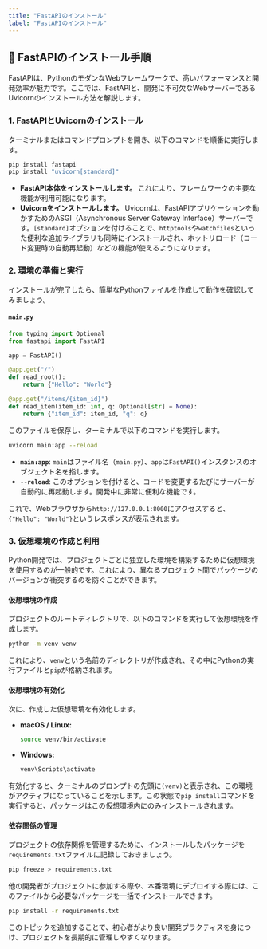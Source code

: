 ```yaml
---
title: "FastAPIのインストール"
label: "FastAPIのインストール"
---
```


## 🚀 FastAPIのインストール手順

FastAPIは、PythonのモダンなWebフレームワークで、高いパフォーマンスと開発効率が魅力です。ここでは、FastAPIと、開発に不可欠なWebサーバーであるUvicornのインストール方法を解説します。

### 1. FastAPIとUvicornのインストール

ターミナルまたはコマンドプロンプトを開き、以下のコマンドを順番に実行します。

```bash
pip install fastapi
pip install "uvicorn[standard]"
```

- **FastAPI本体をインストールします。** これにより、フレームワークの主要な機能が利用可能になります。
- **Uvicornをインストールします。** Uvicornは、FastAPIアプリケーションを動かすためのASGI（Asynchronous Server Gateway Interface）サーバーです。`[standard]`オプションを付けることで、`httptools`や`watchfiles`といった便利な追加ライブラリも同時にインストールされ、ホットリロード（コード変更時の自動再起動）などの機能が使えるようになります。

### 2. 環境の準備と実行

インストールが完了したら、簡単なPythonファイルを作成して動作を確認してみましょう。

#### `main.py`

```python
from typing import Optional
from fastapi import FastAPI

app = FastAPI()

@app.get("/")
def read_root():
    return {"Hello": "World"}

@app.get("/items/{item_id}")
def read_item(item_id: int, q: Optional[str] = None):
    return {"item_id": item_id, "q": q}
```

このファイルを保存し、ターミナルで以下のコマンドを実行します。

```bash
uvicorn main:app --reload
```

- **`main:app`**: `main`はファイル名（`main.py`）、`app`は`FastAPI()`インスタンスのオブジェクト名を指します。
- **`--reload`**: このオプションを付けると、コードを変更するたびにサーバーが自動的に再起動します。開発中に非常に便利な機能です。

これで、Webブラウザから`http://127.0.0.1:8000`にアクセスすると、`{"Hello": "World"}`というレスポンスが表示されます。

### 3. 仮想環境の作成と利用

Python開発では、プロジェクトごとに独立した環境を構築するために仮想環境を使用するのが一般的です。これにより、異なるプロジェクト間でパッケージのバージョンが衝突するのを防ぐことができます。

#### 仮想環境の作成

プロジェクトのルートディレクトリで、以下のコマンドを実行して仮想環境を作成します。

```bash
python -m venv venv
```

これにより、`venv`という名前のディレクトリが作成され、その中にPythonの実行ファイルと`pip`が格納されます。

#### 仮想環境の有効化

次に、作成した仮想環境を有効化します。

- **macOS / Linux:**

  ```bash
  source venv/bin/activate
  ```

- **Windows:**

  ```bash
  venv\Scripts\activate
  ```

有効化すると、ターミナルのプロンプトの先頭に`(venv)`と表示され、この環境がアクティブになっていることを示します。この状態で`pip install`コマンドを実行すると、パッケージはこの仮想環境内にのみインストールされます。

#### 依存関係の管理

プロジェクトの依存関係を管理するために、インストールしたパッケージを`requirements.txt`ファイルに記録しておきましょう。

```bash
pip freeze > requirements.txt
```

他の開発者がプロジェクトに参加する際や、本番環境にデプロイする際には、このファイルから必要なパッケージを一括でインストールできます。

```bash
pip install -r requirements.txt
```

このトピックを追加することで、初心者がより良い開発プラクティスを身につけ、プロジェクトを長期的に管理しやすくなります。